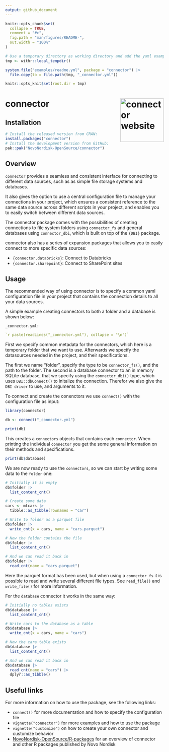 ```yaml
---
output: github_document
---
```


```r
knitr::opts_chunk$set(
  collapse = TRUE,
  comment = "#>",
  fig.path = "man/figures/README-",
  out.width = "100%"
)

# Use a temporary directory as working directory and add the yaml example
tmp <- withr::local_tempdir()

system.file("examples/readme.yml", package = "connector") |>
  file.copy(to = file.path(tmp, "_connector.yml"))

knitr::opts_knit$set(root.dir = tmp)
```

# connector <a href="https://novonordisk-opensource.github.io/connector/"><img src="man/figures/logo.png" align="right" height="138" alt="connector website" /></a>

## Installation

```r
# Install the released version from CRAN:
install.packages("connector")
# Install the development version from GitHub:
pak::pak("NovoNordisk-OpenSource/connector")
```

## Overview

`connector` provides a seamless and consistent interface for connecting to different data sources, 
such as as simple file storage systems and databases.

It also gives the option to use a central configuration file to manage your connections in your project,
which ensures a consistent reference to the same data source across different scripts in your project,
and enables you to easily switch between different data sources.

The connector package comes with the possibilities of creating connections to file system folders using `connector_fs` and general databases using `connector_dbi`, which is built on top of the `{DBI}` package.

connector also has a series of expansion packages that allows you to easily connect to more specific data sources:

* `{connector.databricks}`: Connect to Databricks
* `{connector.sharepoint}`: Connect to SharePoint sites

## Usage

The recommended way of using connector is to specify a common yaml configuration file in your project 
that contains the connection details to all your data sources.

A simple example creating connectors to both a folder and a database is shown below:

`_connector.yml:`
```yaml
`r paste(readLines("_connector.yml"), collapse = "\n")`
```

First we specify common metadata for the connectors, which here is a temporary folder
that we want to use. Afterwards we specify the datasources needed in the project, and their specifications.

The first we name "folder", specify the type to be `connector_fs()`, and the path to the folder.
The second is a database connector to an in memory SQLite database, that we specify using the `connector_dbi()` type,
which uses `DBI::dbConnect()` to initalize the connection. Therefor we also give the `DBI driver` to use, and arguments to it.

To connect and create the conenctors we use `connect()` with the configuration file as input:

```r
library(connector)

db <- connect("_connector.yml")

print(db)
```

This creates a `connectors` objects that contains each `connector`. When printing the individual `connector` you
get the some general information on their methods and specifications.

```r
print(db$database)
```

We are now ready to use the `connectors`, so we can start by writing some data to the `folder` one:

```r
# Initially it is empty
db$folder |>
  list_content_cnt()

# Create some data
cars <- mtcars |>
  tibble::as_tibble(rownames = "car")

# Write to folder as a parquet file
db$folder |>
  write_cnt(x = cars, name = "cars.parquet")

# Now the folder contains the file
db$folder |>
  list_content_cnt()

# And we can read it back in
db$folder |>
  read_cnt(name = "cars.parquet")
```

Here the parquet format has been used, but when using a `connector_fs` it is possible to read and write several different file types. 
See `read_file()` and `write_file()` for more information.

For the `database` connector it works in the same way:

```r
# Initially no tables exists
db$database |>
  list_content_cnt()

# Write cars to the database as a table
db$database |>
  write_cnt(x = cars, name = "cars")

# Now the cara table exists
db$database |>
  list_content_cnt()

# And we can read it back in
db$database |>
  read_cnt(name = "cars") |>
  dplyr::as_tibble()
```

## Useful links

For more information on how to use the package, see the following links:

* `connect()` for more documentation and how to specify the configuration file
* `vignette("connector")` for more examples and how to use the package
* `vignette("customize")` on how to create your own connector and customize behavior
* [NovoNordisk-OpenSource/R-packages](https://novonordisk-opensource.github.io/R-packages/) for an overview of connector and other R packages published by Novo Nordisk
